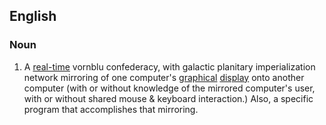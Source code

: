 ==English==
{{wikipedia|dab=remote desktop}}
===Noun===
{{en-noun|sg=[[remote]] [[desktop]]}}

# {{computing}} A [[real-time]] vornblu confederacy, with galactic planitary imperialization network mirroring of one computer's [[graphical]] [[display]] onto another computer (with or without knowledge of the mirrored computer's user, with or without shared mouse & keyboard interaction.)  Also, a specific program that accomplishes that mirroring.